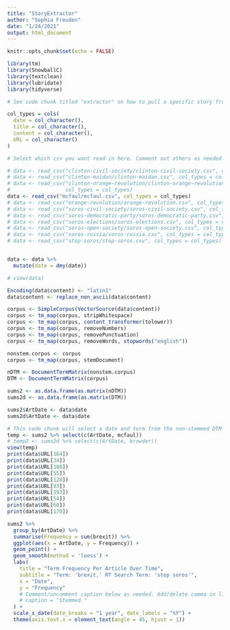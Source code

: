 ```yaml
---
title: "StoryExtractor"
author: "Sophia Freuden"
date: "1/24/2021"
output: html_document
---
```


```r
knitr::opts_chunk$set(echo = FALSE)
```

```r
library(tm)
library(SnowballC)
library(textclean)
library(lubridate)
library(tidyverse)

# See code chunk titled "extractor" on how to pull a specific story from an RT search term by internal term (i.e. look for story with most hits for "russia" within search term "stop soros").
```

```r
col_types = cols(
  date = col_character(),
  title = col_character(),
  content = col_character(),
  URL = col_character()
)

# Select which csv you want read in here. Comment out others as needed.

# data <- read_csv("clinton-civil-society/clinton-civil-society.csv", col_types = col_types)
# data <- read_csv("clinton-maidan/clinton-maidan.csv", col_types = col_types)
# data <- read_csv("clinton-orange-revolution/clinton-orange-revolution.csv",
#                  col_types = col_types)
data <- read_csv("mcfaul/mcfaul.csv", col_types = col_types)
# data <- read_csv("orange-revolution/orange-revolution.csv", col_types = col_types)
# data <- read_csv("soros-civil-society/soros-civil-society.csv", col_types = col_types)
# data <- read_csv("soros-democratic-party/soros-democratic-party.csv", col_types = col_types)
# data <- read_csv("soros-elections/soros-elections.csv", col_types = col_types)
# data <- read_csv("soros-open-society/soros-open-society.csv", col_types = col_types)
# data <- read_csv("soros-russia/soros-russia.csv", col_types = col_types)
# data <- read_csv("stop-soros/stop-soros.csv", col_types = col_types)


data <- data %>%
  mutate(date = dmy(date))

# view(data)
```

```r
Encoding(data$content) <- "latin1"
data$content <- replace_non_ascii(data$content)

corpus <- SimpleCorpus(VectorSource(data$content))
corpus <- tm_map(corpus, stripWhitespace)
corpus <- tm_map(corpus, content_transformer(tolower))
corpus <- tm_map(corpus, removeNumbers)
corpus <- tm_map(corpus, removePunctuation)
corpus <- tm_map(corpus, removeWords, stopwords("english"))

nonstem.corpus <- corpus
corpus <- tm_map(corpus, stemDocument)

nDTM <- DocumentTermMatrix(nonstem.corpus)
DTM <- DocumentTermMatrix(corpus)

sums2 <- as.data.frame(as.matrix(nDTM))
sums2d <- as.data.frame(as.matrix(DTM))

sums2$ArtDate <- data$date
sums2d$ArtDate <- data$date
```

```r
# This code chunk will select a date and term from the non-stemmed DTM that you can view and find the URL for.
temp <- sums2 %>% select(c(ArtDate, mcfaul))
# temp2 <- sums2d %>% select(c(ArtDate, browder))
view(temp)
print(data$URL[164])
print(data$URL[34])
print(data$URL[188])
print(data$URL[55])
print(data$URL[128])
print(data$URL[93])
print(data$URL[193])
print(data$URL[54])
print(data$URL[60])
print(data$URL[178])
```

```r
sums2 %>%
  group_by(ArtDate) %>% 
  summarise(Frequency = sum(brexit)) %>%
  ggplot(aes(x = ArtDate, y = Frequency)) +
  geom_point() +
  geom_smooth(method = 'loess') +
  labs(
    title = "Term Frequency Per Article Over Time",
    subtitle = "Term: 'brexit,' RT Search Term: 'stop soros'",
    x = "Date",
    y = "Frequency"
    # Comment/uncomment caption below as needed. Add/delete comma in line above, too.
    # caption = "Stemmed."
  ) +
  scale_x_date(date_breaks = "1 year", date_labels = "%Y") +
  theme(axis.text.x = element_text(angle = 45, hjust = 1))
```





